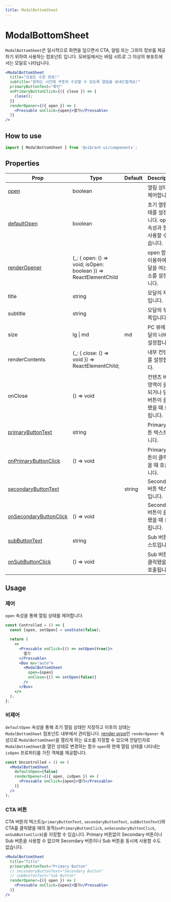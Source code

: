 ```yaml
---
title: ModalBottomSheet
---
```


# ModalBottomSheet

`ModalBottomSheet`은 일시적으로 화면을 덮으면서 CTA, 알림 또는 그외의 정보를 제공하기 위하여 사용하는 컴포넌트 입니다.
모바일에서는 바텀 시트로 그 이상의 뷰포트에서는 모달로 나타납니다.

```jsx live
<ModalBottomSheet
  title="오늘도 수강 완료!"
  subtitle="원하는 시간에 꾸준히 수강할 수 있도록 알림을 보내드릴게요!"
  primaryButtonText="확인"
  onPrimaryButtonClick={({ close }) => {
    close();
  }}
  renderOpener={({ open }) => (
    <Pressable onClick={open}>열기</Pressable>
  )}
/>
```

## How to use

```jsx
import { ModalBottomSheet } from '@vibrant-ui/components';
```

## Properties

| Prop                                | Type                                                              | Default | Description                                                       |
| ----------------------------------- | ----------------------------------------------------------------- | ------- | ----------------------------------------------------------------- |
| [open](#제어)                       | boolean                                                           |         | 열림 상태를 제어합니다.                                           |
| [defaultOpen](#비제어)              | boolean                                                           |         | 초기 열림 상태를 설정합니다. open 속성과 함께 사용할 수 없습니다. |
| [renderOpener](#비제어)             | (\_: \{ open: () => void; isOpen: boolean }) => ReactElementChild |         | open 함수를 이용하여 모달을 여는 요소를 설정합니다.               |
| title                               | string                                                            |         | 모달의 제목입니다.                                                |
| subtitle                            | string                                                            |         | 모달의 부제목입니다.                                              |
| size                                | lg \| md                                                          | md      | PC 뷰에서 모달의 너비를 설정합니다.                               |
| renderContents                      | (\_: \{ close: () => void }) => ReactElementChild;                |         | 내부 컨텐츠를 설정합니다.                                         |
| onClose                             | () => void                                                        |         | 컨텐츠 바깥 영역이 클릭되거나 닫기 버튼이 클릭됐을 때 호출됩니다. |
| [primaryButtonText](#cta-버튼)      | string                                                            |         | Primary 버튼 텍스트입니다.                                        |
| [onPrimaryButtonClick](#cta-버튼)   | () => void                                                        |         | Primary 버튼이 클릭됐을 때 호출됩니다.                            |
| [secondaryButtonText](#cta-버튼)    |                                                                   | string  | Secondary 버튼 텍스트입니다.                                      |
| [onSecondaryButtonClick](#cta-버튼) | () => void                                                        |         | Secondary 버튼이 클릭됐을 때 호출됩니다.                          |
| [subButtonText](#cta-버튼)          | string                                                            |         | Sub 버튼 텍스트입니다.                                            |
| [onSubButtonClick](#cta-버튼)       | () => void                                                        |         | Sub 버튼이 클릭됐을 때 호출됩니다.                                |

## Usage

### 제어

`open` 속성을 통해 열림 상태를 제어합니다.

```jsx
const Controlled = () => {
  const [open, setOpen] = useState(false);

  return (
    <>
      <Pressable onClick={() => setOpen(true)}>
        열기
      </Pressable>
      <Box mx="auto">
        <ModalBottomSheet
          open={open}
          onClose={() => setOpen(false)}
        />
      </Box>
    </>
  );
};
```

### 비제어

`defaultOpen` 속성을 통해 초기 열림 상태만 지정하고 이후의 상태는 `ModalBottomSheet` 컴포넌트 내부에서 관리됩니다.
[render prop](https://ko.reactjs.org/docs/render-props.html)인 `renderOpener` 속성으로 `ModalBottomSheet`을 열리게 하는 요소를 지정할 수 있으며 전달인자로 `ModalBottomSheet`을 열린 상태로 변경하는 함수 `open`와 현재 열림 상태를 나타내는 `isOpen` 프로퍼티를 가진 객체를 제공합니다.

```jsx
const Uncontrolled = () => (
  <ModalBottomSheet
    defaultOpen={false}
    renderOpener={({ open, isOpen }) => (
      <Pressable onClick={open}>열기</Pressable>
    )}
  />
);
```

### CTA 버튼

CTA 버튼의 텍스트(`primaryButtonText`, `secondaryButtonText`, `subButtonText`)와 CTA를 클릭됐을 때의 동작(`onPrimaryButtonClick`, `onSecondaryButtonClick`, `onSubButtonClick`)을 지정할 수 있습니다.
Primary 버튼없이 Secondary 버튼이나 Sub 버튼을 사용할 수 없으며 Secondary 버튼이나 Sub 버튼을 동시에 사용할 수도 없습니다.

```jsx live
<ModalBottomSheet
  title="Title"
  primaryButtonText="Primary Button"
  // secondaryButtonText="Secondary Button"
  // subButtonText="Sub Button"
  renderOpener={({ open }) => (
    <Pressable onClick={open}>열기</Pressable>
  )}
/>
```
